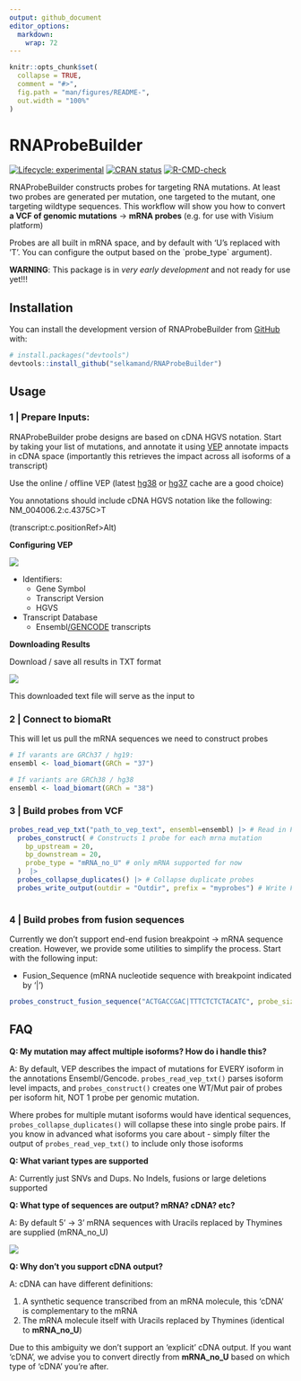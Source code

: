 ```yaml
---
output: github_document
editor_options: 
  markdown: 
    wrap: 72
---
```


<!-- README.md is generated from README.Rmd. Please edit that file -->

```r
knitr::opts_chunk$set(
  collapse = TRUE,
  comment = "#>",
  fig.path = "man/figures/README-",
  out.width = "100%"
)
```

# RNAProbeBuilder

<!-- badges: start -->

[![Lifecycle:
experimental](https://img.shields.io/badge/lifecycle-experimental-orange.svg)](https://lifecycle.r-lib.org/articles/stages.html#experimental)
[![CRAN
status](https://www.r-pkg.org/badges/version/RNAProbeBuilder)](https://CRAN.R-project.org/package=RNAProbeBuilder)
[![R-CMD-check](https://github.com/selkamand/RNAProbeBuilder/actions/workflows/R-CMD-check.yaml/badge.svg)](https://github.com/selkamand/RNAProbeBuilder/actions/workflows/R-CMD-check.yaml)

<!-- badges: end -->

RNAProbeBuilder constructs probes for targeting RNA mutations. At least
two probes are generated per mutation, one targeted to the mutant, one
targeting wildtype sequences. This workflow will show you how to convert
**a VCF of genomic mutations** -\> **mRNA probes** (e.g. for use with
Visium platform)

Probes are all built in mRNA space, and by default with 'U's replaced
with 'T'. You can configure the output based on the \`probe_type\`
argument).

**WARNING**: This package is in *very early development* and not ready
for use yet!!!

## Installation

You can install the development version of RNAProbeBuilder from
[GitHub](https://github.com/) with:

``` r
# install.packages("devtools")
devtools::install_github("selkamand/RNAProbeBuilder")
```

## Usage

### **1 \| Prepare Inputs:**

RNAProbeBuilder probe designs are based on cDNA HGVS notation. Start by
taking your list of mutations, and annotate it using
[VEP](https://asia.ensembl.org/Tools/VEP) annotate impacts in cDNA space
(importantly this retrieves the impact across all isoforms of a
transcript)

Use the online / offline VEP (latest
[hg38](https://asia.ensembl.org/Tools/VEP) or
[hg37](https://grch37.ensembl.org/Homo_sapiens/Tools/VEP) cache are a
good choice)

You annotations should include cDNA HGVS notation like the following:
NM_004006.2:c.4375C\>T

(transcript:c.positionRef\>Alt)

**Configuring VEP**

![](inst/figs/VepConfig.png)

-   Identifiers:
    -   Gene Symbol
    -   Transcript Version
    -   HGVS
-   Transcript Database
    -   Ensembl[/GENCODE]{.underline} transcripts

**Downloading Results**

Download / save all results in TXT format

![](inst/figs/DownloadVepResults.png)

This downloaded text file will serve as the input to

### 2 \| Connect to biomaRt

This will let us pull the mRNA sequences we need to construct probes

```r
# If varants are GRCh37 / hg19:
ensembl <- load_biomart(GRCh = "37")

# If variants are GRCh38 / hg38
ensembl <- load_biomart(GRCh = "38")
```

### 3 \| Build probes from VCF

```r
probes_read_vep_txt("path_to_vep_text", ensembl=ensembl) |> # Read in Probe data
  probes_construct( # Constructs 1 probe for each mrna mutation
    bp_upstream = 20, 
    bp_downstream = 20,
    probe_type = "mRNA_no_U" # only mRNA supported for now
  )  |>
  probes_collapse_duplicates() |> # Collapse duplicate probes
  probes_write_output(outdir = "Outdir", prefix = "myprobes") # Write FASTA / QC files
  
```

### 4 \| Build probes from fusion sequences

Currently we don't support end-end fusion breakpoint -\> mRNA sequence
creation. However, we provide some utilities to simplify the process.
Start with the following input:

-   Fusion_Sequence (mRNA nucleotide sequence with breakpoint indicated
    by '\|')

```r
probes_construct_fusion_sequence("ACTGACCGAC|TTTCTCTCTACATC", probe_size = 10)
```

## FAQ

**Q: My mutation may affect multiple isoforms? How do i handle this?**

A: By default, VEP describes the impact of mutations for EVERY isoform
in the annotations Ensembl/Gencode. `probes_read_vep_txt()` parses
isoform level impacts, and `probes_construct()` creates one WT/Mut pair
of probes per isoform hit, NOT 1 probe per genomic mutation.

Where probes for multiple mutant isoforms would have identical
sequences, `probes_collapse_duplicates()` will collapse these into
single probe pairs. If you know in advanced what isoforms you care
about - simply filter the output of `probes_read_vep_txt()` to include
only those isoforms

**Q: What variant types are supported**

A: Currently just SNVs and Dups. No Indels, fusions or large deletions
supported

**Q: What type of sequences are output? mRNA? cDNA? etc?**

A: By default 5' -\> 3' mRNA sequences with Uracils replaced by Thymines
are supplied (mRNA_no_U)

![](inst/figs/Sequence_Output_Type)

**Q: Why don't you support cDNA output?**

A: cDNA can have different definitions:

1.  A synthetic sequence transcribed from an mRNA molecule, this 'cDNA'
    is complementary to the mRNA
2.  The mRNA molecule itself with Uracils replaced by Thymines
    (identical to **mRNA_no_U**)

Due to this ambiguity we don't support an 'explicit' cDNA output. If you
want 'cDNA', we advise you to convert directly from **mRNA_no_U** based
on which type of 'cDNA' you're after.
